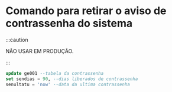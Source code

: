# Comando para retirar o aviso de contrassenha do sistema

:::caution

NÃO USAR EM PRODUÇÃO.

:::

```sql
update ge001 --tabela da contrassenha
set sendias = 90, --dias liberados de contrassenha
senultatu = 'now' --data da ultima contrassenha
```
